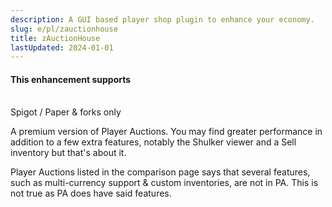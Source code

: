 ```yaml
---
description: A GUI based player shop plugin to enhance your economy.
slug: e/pl/zauctionhouse
title: zAuctionHouse
lastUpdated: 2024-01-01
---
```


#### This enhancement supports
<br/>
<MainStatusPill info>Spigot / Paper & forks only</MainStatusPill>
<br/>

A premium version of Player Auctions. You may find greater performance in addition to a few extra features, notably the Shulker viewer and a Sell inventory but that's about it.

Player Auctions listed in the comparison page says that several features, such as multi-currency support & custom inventories, are not in PA. This is not true as PA does have said features.

<LinkCard
  title="Spigot"
  description="View zAuctionHouse's official Spigot page for downloading the plugin."
  href="https://www.spigotmc.org/resources/1-8-1-19-zauctionhouse-1200-servers-online.63010/"
/>